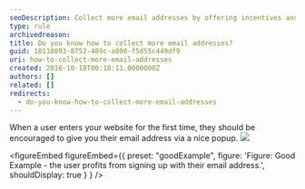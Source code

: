 ```yaml
---
seoDescription: Collect more email addresses by offering incentives and creating a seamless sign-up experience through a well-designed popup.
type: rule
archivedreason:
title: Do you know how to collect more email addresses?
guid: 18118893-8752-489c-a800-f5d55c449df9
uri: how-to-collect-more-email-addresses
created: 2016-10-18T00:18:11.0000000Z
authors: []
related: []
redirects:
  - do-you-know-how-to-collect-more-email-addresses
---
```


When a user enters your website for the first time, they should be encouraged to give you their email address via a nice popup.
![](goodExampleEmailCollection.jpg)

<figureEmbed figureEmbed={{
  preset: "goodExample",
  figure: 'Figure: Good Example - the user profits from signing up with their email address.',
  shouldDisplay: true
} } />

